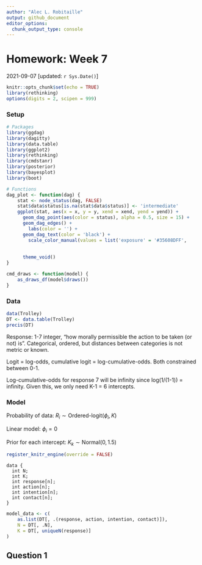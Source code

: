 ```yaml
---
author: "Alec L. Robitaille"
output: github_document
editor_options: 
  chunk_output_type: console
---
```


# Homework: Week 7
2021-09-07 [updated: `r Sys.Date()`]

```r
knitr::opts_chunk$set(echo = TRUE)
library(rethinking)
options(digits = 2, scipen = 999)
```

### Setup

```r
# Packages
library(ggdag)
library(dagitty)
library(data.table)
library(ggplot2)
library(rethinking)
library(cmdstanr)
library(posterior)
library(bayesplot)
library(boot)

# Functions
dag_plot <- function(dag) {
	stat <- node_status(dag, FALSE)
	stat$data$status[is.na(stat$data$status)] <- 'intermediate'
	ggplot(stat, aes(x = x, y = y, xend = xend, yend = yend)) +
	  geom_dag_point(aes(color = status), alpha = 0.5, size = 15) +
	  geom_dag_edges() +
		labs(color = '') + 
	  geom_dag_text(color = 'black') +
		scale_color_manual(values = list('exposure' = '#35608DFF',
																		 'outcome' = '#22A884FF',
																		 'intermediate' = 'grey50')) + 
	  theme_void()
}

cmd_draws <- function(model) {
	as_draws_df(model$draws())
}
```

### Data

```r
data(Trolley)
DT <- data.table(Trolley)
precis(DT)
```

Response: 1-7 integer, "how morally permissible the action to be taken (or not) is". Categorical, ordered, but distances between categories is not metric or known. 

Logit = log-odds, cumulative logit = log-cumulative-odds. Both constrained between 0-1. 

Log-cumulative-odds for response 7 will be infinity since log(1/(1-1)) = infinity. 
Given this, we only need K-1 = 6 intercepts. 


### Model

Probability of data: $R_{i} \sim \text{Ordered-logit}(\phi_{i}, K)$

Linear model: $\phi_{i} = 0$

Prior for each intercept: $K_{k} \sim \text{Normal}(0, 1.5)$


```r
register_knitr_engine(override = FALSE)
```

```cmdstanr
data {
  int N;
  int K;
  int response[n];
  int action[n];
  int intention[n];
  int contact[n];
}

```

```r

model_data <- c(
	as.list(DT[, .(response, action, intention, contact)]), 
	N = DT[, .N],
	K = DT[, uniqueN(response)]
)

```

## Question 1
